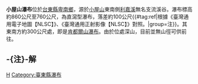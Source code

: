 {{Onesource|time=2020-12-16T03:14:18+00:00}}
{{Infobox waterfall
| name = 小屋山瀑布
| photo =
| photo_width = 275
| photo_caption =
| map =
| map_width =
| lat_d = |lat_m = |lat_s = |lat_NS =
| long_d = |long_m = |long_s = |long_EW =
| region =
| source =
| coords_ref = {{座標|22|47|38.50|N|120|58|54.70|E|}}
| location = [[台灣|台灣]][[台東縣|台東縣]][[卑南鄉|卑南鄉]]
| type =
| elevation = 860～760公尺
| height = 100公尺
| height_longest = 100公尺
| number_drops = 1
| width =
| average_width =
| watercourse = [[利嘉溪|利嘉溪]]支流
| average_flow =
| world_rank =
}}
'''小屋山瀑布'''位於[[台東縣|台東縣]][[卑南鄉|卑南鄉]]，源於[[小屋山|小屋山]]東南側[[利嘉溪|利嘉溪]]無名支流溪谷。瀑布標高約860公尺至760公尺，為直瀉型瀑布，落差約100公尺{{#tag:ref|根據《臺灣通用電子地圖【NLSC】》、《臺灣通用正射影像【NLSC】》對照。|group=注}}。其東南方約300公尺處，即是[[肯都爾山瀑布|肯都爾山瀑布]]。由於位處深山，目前並無山徑可供前往。

== -{注}-解 ==
{{reflist|group=注}}

{{TW-geo-stub}}
{{台灣瀑布}}

[[Category:卑南鄉|H]]
[[Category:臺東縣瀑布|Category:臺東縣瀑布]]